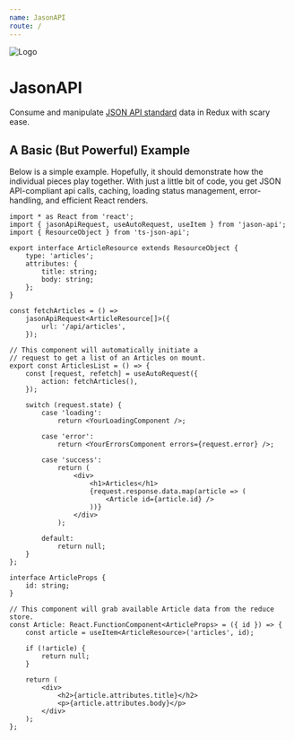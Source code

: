 ```yaml
---
name: JasonAPI
route: /
---
```


![Logo](./imgs/header.png)

# JasonAPI

Consume and manipulate [JSON API standard](http://jsonapi.org/)
data in Redux with scary ease.

## A Basic (But Powerful) Example

Below is a simple example. Hopefully, it should demonstrate how the individual
pieces play together. With just a little bit of code, you get JSON API-compliant
api calls, caching, loading status management, error-handling, and efficient
React renders.

```tsx
import * as React from 'react';
import { jasonApiRequest, useAutoRequest, useItem } from 'jason-api';
import { ResourceObject } from 'ts-json-api';

export interface ArticleResource extends ResourceObject {
    type: 'articles';
    attributes: {
        title: string;
        body: string;
    };
}

const fetchArticles = () =>
    jasonApiRequest<ArticleResource[]>({
        url: '/api/articles',
    });

// This component will automatically initiate a
// request to get a list of an Articles on mount.
export const ArticlesList = () => {
    const [request, refetch] = useAutoRequest({
        action: fetchArticles(),
    });

    switch (request.state) {
        case 'loading':
            return <YourLoadingComponent />;

        case 'error':
            return <YourErrorsComponent errors={request.error} />;

        case 'success':
            return (
                <div>
                    <h1>Articles</h1>
                    {request.response.data.map(article => (
                        <Article id={article.id} />
                    ))}
                </div>
            );

        default:
            return null;
    }
};

interface ArticleProps {
    id: string;
}

// This component will grab available Article data from the reduce store.
const Article: React.FunctionComponent<ArticleProps> = ({ id }) => {
    const article = useItem<ArticleResource>('articles', id);

    if (!article) {
        return null;
    }

    return (
        <div>
            <h2>{article.attributes.title}</h2>
            <p>{article.attributes.body}</p>
        </div>
    );
};
```
